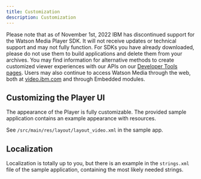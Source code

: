 ```yaml
---
title: Customization
description: Customization
---
```


<InlineNotification kind="warning">

Please note that as of November 1st, 2022 IBM has discontinued support for the Watson Media Player SDK. It will not receive updates or technical support and may not fully function. For SDKs you have already downloaded, please do not use them to build applications and delete them from your archives. You may find information for alternative methods to create customized viewer experiences with our APIs on our [Developer Tools pages](https://developers.video.ibm.com/player-api-examples/custom-ui). Users may also continue to access Watson Media through the web, both at [video.ibm.com](https://video.ibm.com/) and through Embedded modules.

</InlineNotification>

## Customizing the Player UI

The appearance of the Player is fully customizable. The provided sample application contains an example appearance with resources.

See `/src/main/res/layout/layout_video.xml` in the sample app.

## Localization

Localization is totally up to you, but there is an example in the `strings.xml` file of the sample application, 
containing the most likely needed strings.
